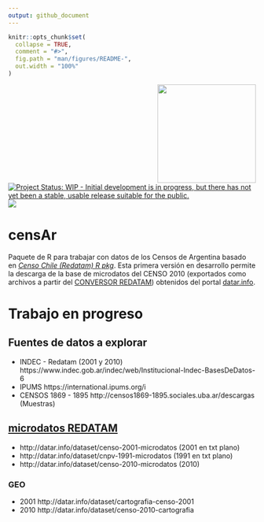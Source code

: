 ```yaml
---
output: github_document
---
```


<!-- README.md is generated from README.Rmd. Please edit that file -->

```r
knitr::opts_chunk$set(
  collapse = TRUE,
  comment = "#>",
  fig.path = "man/figures/README-",
  out.width = "100%"
)
```

<a><img src="https://raw.githubusercontent.com/PoliticaArgentina/censAr/main/inst/img/censAr.png" width="200" align="right"/></a>


[![Project Status: WIP - Initial development is in progress, but there has not yet been a stable, usable release suitable for the public.](https://www.repostatus.org/badges/latest/wip.svg)](https://www.repostatus.org/#wip) [![](https://img.shields.io/badge/lifecycle-experimental-orange.svg)](https://lifecycle.r-lib.org/articles/stages.html#experimental)

# censAr    

Paquete de R para trabajar con datos de los Censos de Argentina basado en [_Censo Chile (Redatam) R pkg_](https://github.com/ropensci/censo2017). Esta primera versión en desarrollo permite la descarga de la base de microdatos del CENSO 2010 (exportados como archivos a partir del [CONVERSOR REDATAM](https://github.com/discontinuos/redatam-converter)) obtenidos del portal [datar.info](http://datar.info/group/censos-nacionales). 


# Trabajo en progreso 

## Fuentes de datos a explorar

* INDEC - Redatam (2001 y 2010) https://www.indec.gob.ar/indec/web/Institucional-Indec-BasesDeDatos-6
* IPUMS https://international.ipums.org/i
* CENSOS 1869  - 1895 http://censos1869-1895.sociales.uba.ar/descargas (Muestras)

## [microdatos REDATAM](http://datar.info/group/censos-nacionales) 

* http://datar.info/dataset/censo-2001-microdatos (2001 en txt plano)
* http://datar.info/dataset/cnpv-1991-microdatos (1991 en txt plano)
* http://datar.info/dataset/censo-2010-microdatos (2010) 


### GEO 

- 2001 http://datar.info/dataset/cartografia-censo-2001
- 2010 http://datar.info/dataset/censo-2010-cartografia

